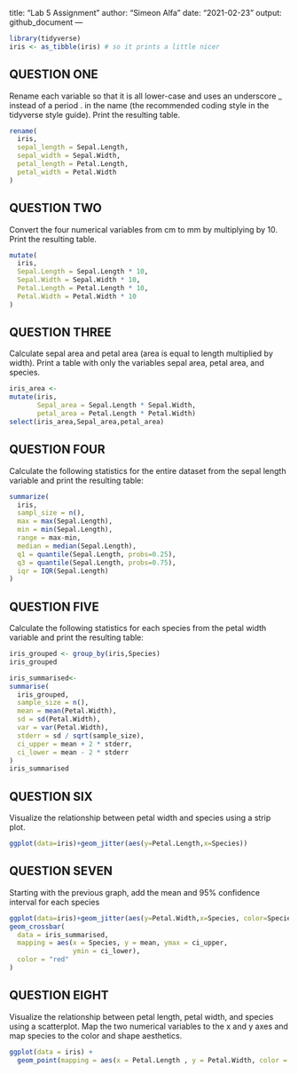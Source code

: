 title: "Lab 5 Assignment"
author: "Simeon Alfa"
date: "2021-02-23"
output: github_document
---

```r
library(tidyverse)
iris <- as_tibble(iris) # so it prints a little nicer
```

## QUESTION ONE

Rename each variable so that it is all lower-case and uses an underscore _ instead of a period . in the name (the recommended coding style in the tidyverse style guide). Print the resulting table.

```r
rename(
  iris,
  sepal_length = Sepal.Length,
  sepal_width = Sepal.Width,
  petal_length = Petal.Length,
  petal_width = Petal.Width
)

```

## QUESTION TWO

Convert the four numerical variables from cm to mm by multiplying by 10. Print the resulting table.

```r
mutate(
  iris,
  Sepal.Length = Sepal.Length * 10,
  Sepal.Width = Sepal.Width * 10,
  Petal.Length = Petal.Length * 10,
  Petal.Width = Petal.Width * 10
)
```

## QUESTION THREE

Calculate sepal area and petal area (area is equal to length multiplied by width). Print a table with only the variables sepal area, petal area, and species.

```r
iris_area <-
mutate(iris,
       Sepal_area = Sepal.Length * Sepal.Width,
       petal_area = Petal.Length * Petal.Width)
select(iris_area,Sepal_area,petal_area)
```

## QUESTION FOUR

Calculate the following statistics for the entire dataset from the sepal length variable and print the resulting table:

```r
summarize(
  iris,
  sampl_size = n(),
  max = max(Sepal.Length),
  min = min(Sepal.Length),
  range = max-min,
  median = median(Sepal.Length),
  q1 = quantile(Sepal.Length, probs=0.25),
  q3 = quantile(Sepal.Length, probs=0.75),
  iqr = IQR(Sepal.Length)
)
```

## QUESTION FIVE

Calculate the following statistics for each species from the petal width variable and print the resulting table:

```r
iris_grouped <- group_by(iris,Species)
iris_grouped

iris_summarised<-
summarise(
  iris_grouped,
  sample_size = n(),
  mean = mean(Petal.Width),
  sd = sd(Petal.Width),
  var = var(Petal.Width),
  stderr = sd / sqrt(sample_size),
  ci_upper = mean + 2 * stderr,
  ci_lower = mean - 2 * stderr
)
iris_summarised
```

## QUESTION SIX

Visualize the relationship between petal width and species using a strip plot.

```r
ggplot(data=iris)+geom_jitter(aes(y=Petal.Length,x=Species))

```

## QUESTION SEVEN

Starting with the previous graph, add the mean and 95% confidence interval for each species

```r
ggplot(data=iris)+geom_jitter(aes(y=Petal.Width,x=Species, color=Species)) +
geom_crossbar(
  data = iris_summarised,
  mapping = aes(x = Species, y = mean, ymax = ci_upper,
                ymin = ci_lower),
  color = "red"
)
```

## QUESTION EIGHT

Visualize the relationship between petal length, petal width, and species using a scatterplot. Map the two numerical variables to the x and y axes and map species to the color and shape aesthetics.

```r
ggplot(data = iris) +
  geom_point(mapping = aes(x = Petal.Length , y = Petal.Width, color = Species))
```